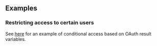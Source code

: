 
## Examples

<BasicExample />

### Restricting access to certain users
See [here](/docs/traffic-policy/examples/add-authentication/#conditional-access-using-oauth-variables) for an example of conditional access based on OAuth result variables.

<CustomProviders />
